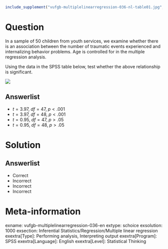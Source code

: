 ```r
include_supplement("vufgb-multiplelinearregression-036-nl-table01.jpg", recursive = TRUE)
```

Question
========

In a sample of 50 children from youth services, we examine whether there is an association between the number of traumatic events experienced and internalizing behavior problems. Age is controlled for in the multiple regression analysis.

Using the data in the SPSS table below, test whether the above relationship is significant.

![](vufgb-multiplelinearregression-036-nl-table01.jpg)
  
Answerlist
----------
* $t = 3.97,\;df = 47,\;p < .001$
* $t = 3.97,\;df = 48,\;p < .001$
* $t = 0.95,\;df = 47,\;p > .05$
* $t = 0.95,\;df = 48,\;p > .05$

Solution
========

Answerlist
----------
* Correct
* Incorrect
* Incorrect
* Incorrect

Meta-information
================
exname: vufgb-multiplelinearregression-036-en
extype: schoice
exsolution: 1000
exsection: Inferential Statistics/Regression/Multiple linear regression
exextra[Type]: Performing analysis, Interpreting output
exextra[Program]: SPSS
exextra[Language]: English
exextra[Level]: Statistical Thinking
